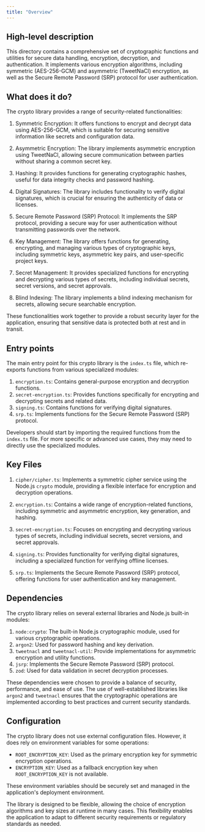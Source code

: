 ```yaml
---
title: "Overview"
---
```


## High-level description
This directory contains a comprehensive set of cryptographic functions and utilities for secure data handling, encryption, decryption, and authentication. It implements various encryption algorithms, including symmetric (AES-256-GCM) and asymmetric (TweetNaCl) encryption, as well as the Secure Remote Password (SRP) protocol for user authentication.

## What does it do?
The crypto library provides a range of security-related functionalities:

1. Symmetric Encryption: It offers functions to encrypt and decrypt data using AES-256-GCM, which is suitable for securing sensitive information like secrets and configuration data.

2. Asymmetric Encryption: The library implements asymmetric encryption using TweetNaCl, allowing secure communication between parties without sharing a common secret key.

3. Hashing: It provides functions for generating cryptographic hashes, useful for data integrity checks and password hashing.

4. Digital Signatures: The library includes functionality to verify digital signatures, which is crucial for ensuring the authenticity of data or licenses.

5. Secure Remote Password (SRP) Protocol: It implements the SRP protocol, providing a secure way for user authentication without transmitting passwords over the network.

6. Key Management: The library offers functions for generating, encrypting, and managing various types of cryptographic keys, including symmetric keys, asymmetric key pairs, and user-specific project keys.

7. Secret Management: It provides specialized functions for encrypting and decrypting various types of secrets, including individual secrets, secret versions, and secret approvals.

8. Blind Indexing: The library implements a blind indexing mechanism for secrets, allowing secure searchable encryption.

These functionalities work together to provide a robust security layer for the application, ensuring that sensitive data is protected both at rest and in transit.

## Entry points
The main entry point for this crypto library is the `index.ts` file, which re-exports functions from various specialized modules:

1. `encryption.ts`: Contains general-purpose encryption and decryption functions.
2. `secret-encryption.ts`: Provides functions specifically for encrypting and decrypting secrets and related data.
3. `signing.ts`: Contains functions for verifying digital signatures.
4. `srp.ts`: Implements functions for the Secure Remote Password (SRP) protocol.

Developers should start by importing the required functions from the `index.ts` file. For more specific or advanced use cases, they may need to directly use the specialized modules.

## Key Files

1. `cipher/cipher.ts`: Implements a symmetric cipher service using the Node.js `crypto` module, providing a flexible interface for encryption and decryption operations.

2. `encryption.ts`: Contains a wide range of encryption-related functions, including symmetric and asymmetric encryption, key generation, and hashing.

3. `secret-encryption.ts`: Focuses on encrypting and decrypting various types of secrets, including individual secrets, secret versions, and secret approvals.

4. `signing.ts`: Provides functionality for verifying digital signatures, including a specialized function for verifying offline licenses.

5. `srp.ts`: Implements the Secure Remote Password (SRP) protocol, offering functions for user authentication and key management.

## Dependencies
The crypto library relies on several external libraries and Node.js built-in modules:

1. `node:crypto`: The built-in Node.js cryptographic module, used for various cryptographic operations.
2. `argon2`: Used for password hashing and key derivation.
3. `tweetnacl` and `tweetnacl-util`: Provide implementations for asymmetric encryption and utility functions.
4. `jsrp`: Implements the Secure Remote Password (SRP) protocol.
5. `zod`: Used for data validation in secret decryption processes.

These dependencies were chosen to provide a balance of security, performance, and ease of use. The use of well-established libraries like `argon2` and `tweetnacl` ensures that the cryptographic operations are implemented according to best practices and current security standards.

## Configuration
The crypto library does not use external configuration files. However, it does rely on environment variables for some operations:

- `ROOT_ENCRYPTION_KEY`: Used as the primary encryption key for symmetric encryption operations.
- `ENCRYPTION_KEY`: Used as a fallback encryption key when `ROOT_ENCRYPTION_KEY` is not available.

These environment variables should be securely set and managed in the application's deployment environment.

The library is designed to be flexible, allowing the choice of encryption algorithms and key sizes at runtime in many cases. This flexibility enables the application to adapt to different security requirements or regulatory standards as needed.